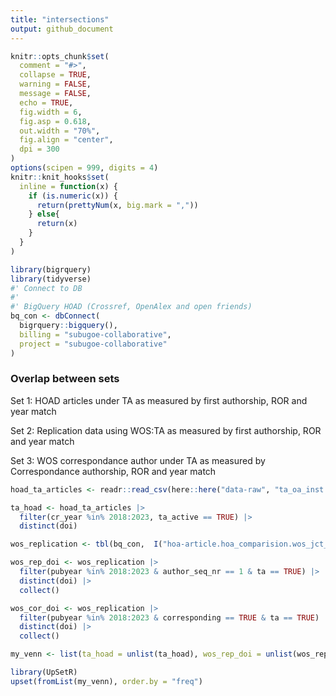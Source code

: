 ```yaml
---
title: "intersections"
output: github_document
---
```

  
```r
knitr::opts_chunk$set(
  comment = "#>",
  collapse = TRUE,
  warning = FALSE,
  message = FALSE,
  echo = TRUE,
  fig.width = 6,
  fig.asp = 0.618,
  out.width = "70%",
  fig.align = "center",
  dpi = 300
)
options(scipen = 999, digits = 4)
knitr::knit_hooks$set(
  inline = function(x) {
    if (is.numeric(x)) {
      return(prettyNum(x, big.mark = ","))
    } else{
      return(x)
    }
  }
)
```

```r
library(bigrquery)
library(tidyverse)
#' Connect to DB 
#' 
#' BigQuery HOAD (Crossref, OpenAlex and open friends)
bq_con <- dbConnect(
  bigrquery::bigquery(),
  billing = "subugoe-collaborative",
  project = "subugoe-collaborative"
)
```

### Overlap between sets

Set 1: HOAD articles under TA as measured by first authorship, ROR and year match

Set 2: Replication data using WOS:TA as measured by first authorship, ROR and year match

Set 3: WOS correspondance author under TA as measured by Correspondance authorship, ROR and year match

```r
hoad_ta_articles <- readr::read_csv(here::here("data-raw", "ta_oa_inst.csv.gz"))

ta_hoad <- hoad_ta_articles |>
  filter(cr_year %in% 2018:2023, ta_active == TRUE) |>
  distinct(doi)

wos_replication <- tbl(bq_con,  I("hoa-article.hoa_comparision.wos_jct_ta"))

wos_rep_doi <- wos_replication |>
  filter(pubyear %in% 2018:2023 & author_seq_nr == 1 & ta == TRUE) |>
  distinct(doi) |>
  collect()

wos_cor_doi <- wos_replication |>
  filter(pubyear %in% 2018:2023 & corresponding == TRUE & ta == TRUE) |>
  distinct(doi) |>
  collect()

my_venn <- list(ta_hoad = unlist(ta_hoad), wos_rep_doi = unlist(wos_rep_doi), wos_cor_doi = unlist(wos_cor_doi))

library(UpSetR)
upset(fromList(my_venn), order.by = "freq")
```
